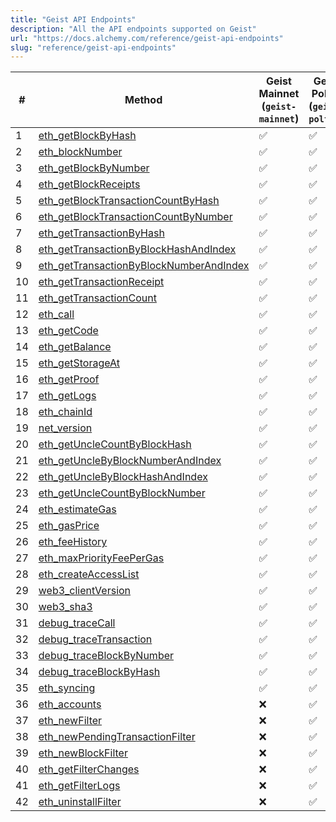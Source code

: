 ```yaml
---
title: "Geist API Endpoints"
description: "All the API endpoints supported on Geist"
url: "https://docs.alchemy.com/reference/geist-api-endpoints"
slug: "reference/geist-api-endpoints"
---
```


| #  | Method                                                                                         | **Geist Mainnet (`geist-mainnet`)** | **Geist Polter (`geist-polter`)** |
| -- | ---------------------------------------------------------------------------------------------- | ----------------------------------- | --------------------------------- |
| 1  | [eth\_getBlockByHash](/reference/eth-getblockbyhash)                                           | ✅                                   | ✅                                 |
| 2  | [eth\_blockNumber](/reference/eth-blocknumber)                                                 | ✅                                   | ✅                                 |
| 3  | [eth\_getBlockByNumber](/reference/eth-getblockbynumber)                                       | ✅                                   | ✅                                 |
| 4  | [eth\_getBlockReceipts](/reference/eth-getblockreceipts)                                       | ✅                                   | ✅                                 |
| 5  | [eth\_getBlockTransactionCountByHash](/reference/eth-getblocktransactioncountbyhash)           | ✅                                   | ✅                                 |
| 6  | [eth\_getBlockTransactionCountByNumber](/reference/eth-getblocktransactioncountbynumber)       | ✅                                   | ✅                                 |
| 7  | [eth\_getTransactionByHash](/reference/eth-gettransactionbyhash)                               | ✅                                   | ✅                                 |
| 8  | [eth\_getTransactionByBlockHashAndIndex](/reference/eth-gettransactionbyblockhashandindex)     | ✅                                   | ✅                                 |
| 9  | [eth\_getTransactionByBlockNumberAndIndex](/reference/eth-gettransactionbyblocknumberandindex) | ✅                                   | ✅                                 |
| 10 | [eth\_getTransactionReceipt](/reference/eth-gettransactionreceipt)                             | ✅                                   | ✅                                 |
| 11 | [eth\_getTransactionCount](/reference/eth-gettransactioncount)                                 | ✅                                   | ✅                                 |
| 12 | [eth\_call](/reference/eth-call)                                                               | ✅                                   | ✅                                 |
| 13 | [eth\_getCode](/reference/eth-getcode)                                                         | ✅                                   | ✅                                 |
| 14 | [eth\_getBalance](/reference/eth-getbalance)                                                   | ✅                                   | ✅                                 |
| 15 | [eth\_getStorageAt](/reference/eth-getstorageat)                                               | ✅                                   | ✅                                 |
| 16 | [eth\_getProof](/reference/eth-getproof)                                                       | ✅                                   | ✅                                 |
| 17 | [eth\_getLogs](/reference/eth-getlogs)                                                         | ✅                                   | ✅                                 |
| 18 | [eth\_chainId](/reference/eth-chainid)                                                         | ✅                                   | ✅                                 |
| 19 | [net\_version](/reference/net-version)                                                         | ✅                                   | ✅                                 |
| 20 | [eth\_getUncleCountByBlockHash](/reference/eth-getunclecountbyblockhash)                       | ✅                                   | ✅                                 |
| 21 | [eth\_getUncleByBlockNumberAndIndex](/reference/eth-getunclebyblocknumberandindex)             | ✅                                   | ✅                                 |
| 22 | [eth\_getUncleByBlockHashAndIndex](/reference/eth-getunclebyblockhashandindex)                 | ✅                                   | ✅                                 |
| 23 | [eth\_getUncleCountByBlockNumber](/reference/eth-getunclecountbyblocknumber)                   | ✅                                   | ✅                                 |
| 24 | [eth\_estimateGas](/reference/eth-estimategas)                                                 | ✅                                   | ✅                                 |
| 25 | [eth\_gasPrice](/reference/eth-gasprice)                                                       | ✅                                   | ✅                                 |
| 26 | [eth\_feeHistory](/reference/eth-feehistory)                                                   | ✅                                   | ✅                                 |
| 27 | [eth\_maxPriorityFeePerGas](/reference/eth-maxpriorityfeepergas)                               | ✅                                   | ✅                                 |
| 28 | [eth\_createAccessList](/reference/eth-createaccesslist)                                       | ✅                                   | ✅                                 |
| 29 | [web3\_clientVersion](/reference/web3-clientversion)                                           | ✅                                   | ✅                                 |
| 30 | [web3\_sha3](/reference/web3-sha3)                                                             | ✅                                   | ✅                                 |
| 31 | [debug\_traceCall](/reference/debug-tracecall)                                                 | ✅                                   | ✅                                 |
| 32 | [debug\_traceTransaction](/reference/debug-tracetransaction)                                   | ✅                                   | ✅                                 |
| 33 | [debug\_traceBlockByNumber](/reference/debug-traceblockbynumber)                               | ✅                                   | ✅                                 |
| 34 | [debug\_traceBlockByHash](/reference/debug-traceblockbyhash)                                   | ✅                                   | ✅                                 |
| 35 | [eth\_syncing](/reference/eth-syncing)                                                         | ✅                                   | ✅                                 |
| 36 | [eth\_accounts](/reference/eth-accounts)                                                       | ❌                                   | ✅                                 |
| 37 | [eth\_newFilter](/reference/eth-newfilter)                                                     | ❌                                   | ✅                                 |
| 38 | [eth\_newPendingTransactionFilter](/reference/eth-newpendingtransactionfilter)                 | ❌                                   | ✅                                 |
| 39 | [eth\_newBlockFilter](/reference/eth-newblockfilter)                                           | ❌                                   | ✅                                 |
| 40 | [eth\_getFilterChanges](/reference/eth-getfilterchanges)                                       | ❌                                   | ✅                                 |
| 41 | [eth\_getFilterLogs](/reference/eth-getfilterlogs)                                             | ❌                                   | ✅                                 |
| 42 | [eth\_uninstallFilter](/reference/eth-uninstallfilter)                                         | ❌                                   | ✅                                 |
